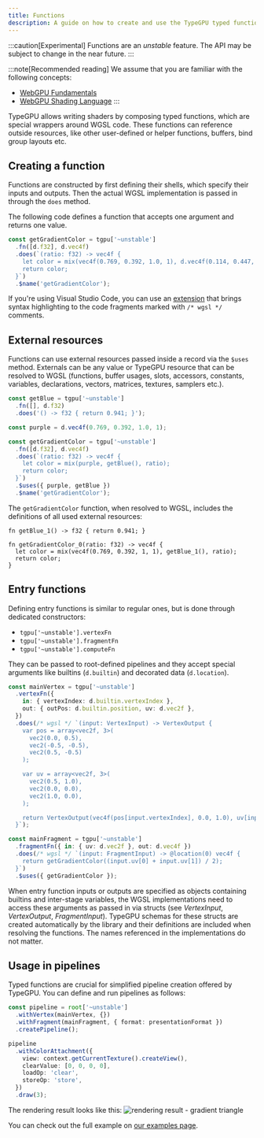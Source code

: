```yaml
---
title: Functions
description: A guide on how to create and use the TypeGPU typed functions.
---
```


:::caution[Experimental]
Functions are an *unstable* feature. The API may be subject to change in the near future.
:::

:::note[Recommended reading]
We assume that you are familiar with the following concepts:
- <a href="https://webgpufundamentals.org/webgpu/lessons/webgpu-fundamentals.html" target="_blank" rel="noopener noreferrer">WebGPU Fundamentals</a>
- <a href="https://webgpufundamentals.org/webgpu/lessons/webgpu-wgsl.html" target="_blank" rel="noopener noreferrer">WebGPU Shading Language</a>
:::

TypeGPU allows writing shaders by composing typed functions, which are special wrappers around WGSL code. 
These functions can reference outside resources, like other user-defined or helper functions, buffers, bind group layouts etc. 

## Creating a function

Functions are constructed by first defining their shells, which specify their inputs and outputs.
Then the actual WGSL implementation is passed in through the `does` method.

The following code defines a function that accepts one argument and returns one value.

```ts
const getGradientColor = tgpu['~unstable']
  .fn([d.f32], d.vec4f)
  .does(`(ratio: f32) -> vec4f {
    let color = mix(vec4f(0.769, 0.392, 1.0, 1), d.vec4f(0.114, 0.447, 0.941, 1), ratio);
    return color;
  }`)
  .$name('getGradientColor');
```

If you're using Visual Studio Code, you can use an [extension](https://marketplace.visualstudio.com/items?itemName=ggsimm.wgsl-literal) that brings syntax highlighting to the code fragments marked with `/* wgsl */` comments.

## External resources

Functions can use external resources passed inside a record via the `$uses` method. 
Externals can be any value or TypeGPU resource that can be resolved to WGSL (functions, buffer usages, slots, accessors, constants, variables, declarations, vectors, matrices, textures, samplers etc.).

```ts
const getBlue = tgpu['~unstable']
  .fn([], d.f32)
  .does('() -> f32 { return 0.941; }');

const purple = d.vec4f(0.769, 0.392, 1.0, 1);

const getGradientColor = tgpu['~unstable']
  .fn([d.f32], d.vec4f)
  .does(`(ratio: f32) -> vec4f {
    let color = mix(purple, getBlue(), ratio);
    return color;
  }`)
  .$uses({ purple, getBlue })
  .$name('getGradientColor');
```

The `getGradientColor` function, when resolved to WGSL, includes the definitions of all used external resources:

```wgsl
fn getBlue_1() -> f32 { return 0.941; }

fn getGradientColor_0(ratio: f32) -> vec4f {
  let color = mix(vec4f(0.769, 0.392, 1, 1), getBlue_1(), ratio);
  return color;
}
```

## Entry functions

Defining entry functions is similar to regular ones, but is done through dedicated constructors:
- `tgpu['~unstable'].vertexFn`
- `tgpu['~unstable'].fragmentFn`
- `tgpu['~unstable'].computeFn`

They can be passed to root-defined pipelines and they accept special arguments like builtins (`d.builtin`) and decorated data (`d.location`).

```ts
const mainVertex = tgpu['~unstable']
  .vertexFn({
    in: { vertexIndex: d.builtin.vertexIndex },
    out: { outPos: d.builtin.position, uv: d.vec2f },
  })
  .does(/* wgsl */ `(input: VertexInput) -> VertexOutput {
    var pos = array<vec2f, 3>(
      vec2(0.0, 0.5),
      vec2(-0.5, -0.5),
      vec2(0.5, -0.5)
    );

    var uv = array<vec2f, 3>(
      vec2(0.5, 1.0),
      vec2(0.0, 0.0),
      vec2(1.0, 0.0),
    );

    return VertexOutput(vec4f(pos[input.vertexIndex], 0.0, 1.0), uv[input.vertexIndex]);
  }`);

const mainFragment = tgpu['~unstable']
  .fragmentFn({ in: { uv: d.vec2f }, out: d.vec4f })
  .does(/* wgsl */ `(input: FragmentInput) -> @location(0) vec4f {
    return getGradientColor((input.uv[0] + input.uv[1]) / 2);
  }`)
  .$uses({ getGradientColor });
```

When entry function inputs or outputs are specified as objects containing builtins and inter-stage variables, the WGSL implementations need to access these arguments as passed in via structs (see *VertexInput*, *VertexOutput*, *FragmentInput*). 
TypeGPU schemas for these structs are created automatically by the library and their definitions are included when resolving the functions. The names referenced in the implementations do not matter.

## Usage in pipelines

Typed functions are crucial for simplified pipeline creation offered by TypeGPU. You can define and run pipelines as follows:

```ts
const pipeline = root['~unstable']
  .withVertex(mainVertex, {})
  .withFragment(mainFragment, { format: presentationFormat })
  .createPipeline();

pipeline
  .withColorAttachment({
    view: context.getCurrentTexture().createView(),
    clearValue: [0, 0, 0, 0],
    loadOp: 'clear',
    storeOp: 'store',
  })
  .draw(3);
```

The rendering result looks like this:
![rendering result - gradient triangle](./triangle-result.png)

You can check out the full example on [our examples page](/TypeGPU/examples#example=simple--triangle).


